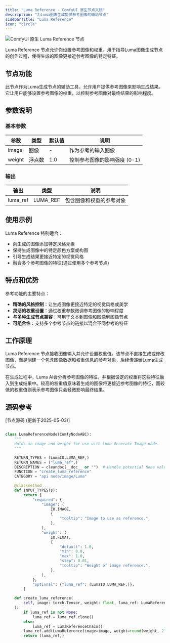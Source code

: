 ```yaml
---
title: "Luma Reference - ComfyUI 原生节点文档"
description: "为Luma图像生成提供参考图像的辅助节点"
sidebarTitle: "Luma Reference"
icon: "circle"
---
```


![ComfyUI 原生 Luma Reference 节点](/images/built-in-nodes/api_nodes/luma/luma-reference.jpg)

Luma Reference 节点允许你设置参考图像和权重，用于指导Luma图像生成节点的创作过程，使得生成的图像更接近参考图像的特定特征。

## 节点功能

此节点作为Luma生成节点的辅助工具，允许用户提供参考图像来影响生成结果。它让用户能够设置参考图像的权重，以控制参考图像对最终结果的影响程度。

## 参数说明

### 基本参数

| 参数 | 类型 | 默认值 | 说明 |
|-----|-----|-------|------|
| image | 图像 | - | 作为参考的输入图像 |
| weight | 浮点数 | 1.0 | 控制参考图像的影响强度 (0-1) |

### 输出

| 输出 | 类型 | 说明 |
|-----|-----|------|
| luma_ref | LUMA_REF | 包含图像和权重的参考对象 |

## 使用示例

Luma Reference 特别适合：

- 向生成的图像添加特定风格元素
- 保持生成图像中的特定颜色方案或构图
- 引导生成结果更接近特定的视觉风格
- 融合多个参考图像的特征(通过使用多个参考节点)

## 特点和优势

参考功能的主要特点：

- **精确的风格控制**：让生成图像更接近特定的视觉风格或美学
- **灵活的权重设置**：通过权重参数微调参考图像的影响程度
- **与多种生成节点兼容**：可用于文本到图像和图像到图像节点
- **可组合性**：支持多个参考节点的链接以混合不同参考的特征

## 工作原理

Luma Reference 节点接收图像输入并允许设置权重值。该节点不直接生成或修改图像，而是创建一个包含图像数据和权重信息的参考对象，后续传递给Luma生成节点。

在生成过程中，Luma AI会分析参考图像的特征，并根据设定的权重将这些特征融入到生成结果中。较高的权重值意味着生成的图像将更接近参考图像的特征，而较低的权重值则表示参考图像只会轻微影响最终结果。

## 源码参考

[节点源码 (更新于2025-05-03)] 
```python

class LumaReferenceNode(ComfyNodeABC):
    """
    Holds an image and weight for use with Luma Generate Image node.
    """

    RETURN_TYPES = (LumaIO.LUMA_REF,)
    RETURN_NAMES = ("luma_ref",)
    DESCRIPTION = cleandoc(__doc__ or "")  # Handle potential None value
    FUNCTION = "create_luma_reference"
    CATEGORY = "api node/image/Luma"

    @classmethod
    def INPUT_TYPES(s):
        return {
            "required": {
                "image": (
                    IO.IMAGE,
                    {
                        "tooltip": "Image to use as reference.",
                    },
                ),
                "weight": (
                    IO.FLOAT,
                    {
                        "default": 1.0,
                        "min": 0.0,
                        "max": 1.0,
                        "step": 0.01,
                        "tooltip": "Weight of image reference.",
                    },
                ),
            },
            "optional": {"luma_ref": (LumaIO.LUMA_REF,)},
        }

    def create_luma_reference(
        self, image: torch.Tensor, weight: float, luma_ref: LumaReferenceChain = None
    ):
        if luma_ref is not None:
            luma_ref = luma_ref.clone()
        else:
            luma_ref = LumaReferenceChain()
        luma_ref.add(LumaReference(image=image, weight=round(weight, 2)))
        return (luma_ref,)

```